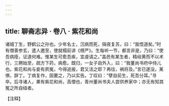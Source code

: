 ```yaml
---
---
---
```

title: 聊斋志异 · 卷八 · 紫花和尚
---

诸城丁生，野鹤公之孙也。少年名士，沉病而死，隔夜复苏，曰：“我悟道矣。”时有僧善参玄，遣人邀至，使就榻前讲《楞严》。生每听一节，都言非是，乃曰：“使吾病痊，证道何难。惟某生可愈吾疾，宜虔请之。”盖邑有某生者，精岐黄而不以术行，三聘始至，疏方下药，病愈。既归，一女子自外入，曰：“我董尚书府中侍儿也。紫花和尚与妾有夙冤，今得追报，君又活之耶？再往，祸将及。”言已遂没。某惧，辞丁。丁病复作，固要之，乃以实告。丁叹曰：“孽自前生，死吾分耳。”寻卒。后寻诸人，果有紫花和尚，高僧也，青州董尚书夫人尝供养家中；亦无有知其冤之所自结者。

【注释】

